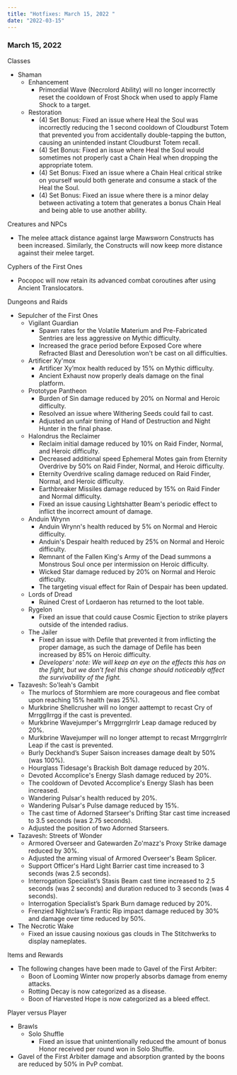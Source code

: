 ```yaml
---
title: "Hotfixes: March 15, 2022 "
date: "2022-03-15"
---
```


### March 15, 2022

Classes

- Shaman
  - Enhancement
    - Primordial Wave (Necrolord Ability) will no longer incorrectly reset the cooldown of Frost Shock when used to apply Flame Shock to a target.
  - Restoration
    - (4) Set Bonus: Fixed an issue where Heal the Soul was incorrectly reducing the 1 second cooldown of Cloudburst Totem that prevented you from accidentally double-tapping the button, causing an unintended instant Cloudburst Totem recall.
    - (4) Set Bonus: Fixed an issue where Heal the Soul would sometimes not properly cast a Chain Heal when dropping the appropriate totem.
    - (4) Set Bonus: Fixed an issue where a Chain Heal critical strike on yourself would both generate and consume a stack of the Heal the Soul.
    - (4) Set Bonus: Fixed an issue where there is a minor delay between activating a totem that generates a bonus Chain Heal and being able to use another ability.

Creatures and NPCs

- The melee attack distance against large Mawsworn Constructs has been increased. Similarly, the Constructs will now keep more distance against their melee target.

Cyphers of the First Ones

- Pocopoc will now retain its advanced combat coroutines after using Ancient Translocators.

Dungeons and Raids

- Sepulcher of the First Ones
  - Vigilant Guardian
    - Spawn rates for the Volatile Materium and Pre-Fabricated Sentries are less aggressive on Mythic difficulty.
    - Increased the grace period before Exposed Core where Refracted Blast and Deresolution won't be cast on all difficulties.
  - Artificer Xy'mox
    - Artificer Xy’mox health reduced by 15% on Mythic difficulty.
    - Ancient Exhaust now properly deals damage on the final platform.
  - Prototype Pantheon
    - Burden of Sin damage reduced by 20% on Normal and Heroic difficulty.
    - Resolved an issue where Withering Seeds could fail to cast.
    - Adjusted an unfair timing of Hand of Destruction and Night Hunter in the final phase.
  - Halondrus the Reclaimer
    - Reclaim initial damage reduced by 10% on Raid Finder, Normal, and Heroic difficulty.
    - Decreased additional speed Ephemeral Motes gain from Eternity Overdrive by 50% on Raid Finder, Normal, and Heroic difficulty.
    - Eternity Overdrive scaling damage reduced on Raid Finder, Normal, and Heroic difficulty.
    - Earthbreaker Missiles damage reduced by 15% on Raid Finder and Normal difficulty.
    - Fixed an issue causing Lightshatter Beam's periodic effect to inflict the incorrect amount of damage.
  - Anduin Wrynn
    - Anduin Wrynn's health reduced by 5% on Normal and Heroic difficulty.
    - Anduin's Despair health reduced by 25% on Normal and Heroic difficulty.
    - Remnant of the Fallen King's Army of the Dead summons a Monstrous Soul once per intermission on Heroic difficulty.
    - Wicked Star damage reduced by 20% on Normal and Heroic difficulty.
    - The targeting visual effect for Rain of Despair has been updated.
  - Lords of Dread
    - Ruined Crest of Lordaeron has returned to the loot table.
  - Rygelon
    - Fixed an issue that could cause Cosmic Ejection to strike players outside of the intended radius.
  - The Jailer
    - Fixed an issue with Defile that prevented it from inflicting the proper damage, as such the damage of Defile has been increased by 85% on Heroic difficulty.
    - _Developers' note: We will keep an eye on the effects this has on the fight, but we don't feel this change should noticeably affect the survivability of the fight._
- Tazavesh: So'leah's Gambit
  - The murlocs of Stormhiem are more courageous and flee combat upon reaching 15% health (was 25%).
  - Murkbrine Shellcrusher will no longer aattempt to recast Cry of Mrrggllrrgg if the cast is prevented.
  - Murkbrine Wavejumper's Mrrggrrglrrlr Leap damage reduced by 20%.
  - Murkbrine Wavejumper will no longer attempt to recast Mrrggrrglrrlr Leap if the cast is prevented.
  - Burly Deckhand’s Super Saison increases damage dealt by 50% (was 100%).
  - Hourglass Tidesage's Brackish Bolt damage reduced by 20%.
  - Devoted Accomplice's Energy Slash damage reduced by 20%.
  - The cooldown of Devoted Accomplice's Energy Slash has been increased.
  - Wandering Pulsar's health reduced by 20%.
  - Wandering Pulsar's Pulse damage reduced by 15%.
  - The cast time of Adorned Starseer's Drifting Star cast time increased to 3.5 seconds (was 2.75 seconds).
  - Adjusted the position of two Adorned Starseers.
- Tazavesh: Streets of Wonder
  - Armored Overseer and Gatewarden Zo'mazz's Proxy Strike damage reduced by 30%.
  - Adjusted the arming visual of Armored Overseer's Beam Splicer.
  - Support Officer's Hard Light Barrier cast time increased to 3 seconds (was 2.5 seconds).
  - Interrogation Specialist’s Stasis Beam cast time increased to 2.5 seconds (was 2 seconds) and duration reduced to 3 seconds (was 4 seconds).
  - Interrogation Specialist’s Spark Burn damage reduced by 20%.
  - Frenzied Nightclaw’s Frantic Rip impact damage reduced by 30% and damage over time reduced by 50%.
- The Necrotic Wake
  - Fixed an issue causing noxious gas clouds in The Stitchwerks to display nameplates.

Items and Rewards

- The following changes have been made to Gavel of the First Arbiter:
  - Boon of Looming Winter now properly absorbs damage from enemy attacks.
  - Rotting Decay is now categorized as a disease.
  - Boon of Harvested Hope is now categorized as a bleed effect.

Player versus Player

- Brawls
  - Solo Shuffle
    - Fixed an issue that unintentionally reduced the amount of bonus Honor received per round won in Solo Shuffle.
- Gavel of the First Arbiter damage and absorption granted by the boons are reduced by 50% in PvP combat.
